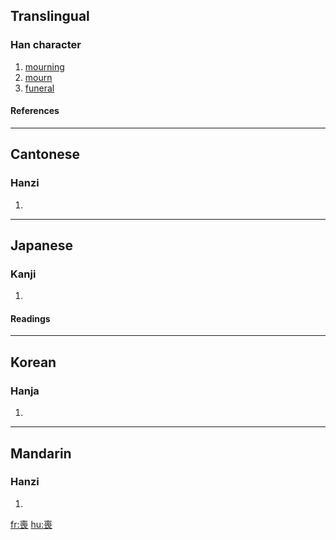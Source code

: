 {{see|丧}}

==Translingual==
===Han character===
{{Han char|rn=30|rad=口|as=09|sn=12|four=4073<sub>2</sub>|canj=土口口女 (GRRV)}}
# [[mourning]]
# [[mourn]]
# [[funeral]]
====References====
{{Han ref|kx=0200.120|dkj=03985|dj=0421.230|hdz=10650.030|uh=55AA|ud=21930|bh=B3E0|bd=46048}}
----
==Cantonese==
===Hanzi===
{{yue-hanzi|jyut=|y=song1, song3}}
# {{defn|Cantonese}}
----
==Japanese==
===Kanji===
{{ja-kanji|grade=c|rs=口09}}
# {{defn|Japanese}} 
====Readings====
{{ja-readings|on=[[そう]] (sō)|kun=[[も]] (mo), [[うしなう]] (ushinau), [[ほろびる]] (horobiru)}}
----
==Korean==
===Hanja===
{{ko-hanja|hangeul=상|rv=sang|mr=sang}}
# {{defn|Korean}}
----
==Mandarin==
===Hanzi===
{{cmn-hanzi|sim=丧|pin=[[sāng]] ([[sang1]])|wg=sang<sup>1</sup>}}
# {{defn|Mandarin}}

[[fr:喪]]
[[hu:喪]]